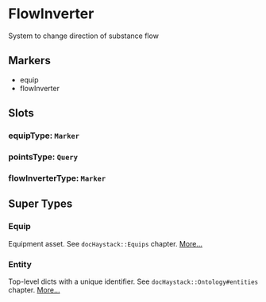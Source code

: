 # FlowInverter
System to change direction of substance flow
## Markers
- equip
- flowInverter

## Slots

### equipType: `Marker`

### pointsType: `Query`

### flowInverterType: `Marker`


## Super Types
### Equip
Equipment asset.
See `docHaystack::Equips` chapter. 
[More...](./Equip)

### Entity
Top-level dicts with a unique identifier.
See `docHaystack::Ontology#entities` chapter. 
[More...](./Entity)


